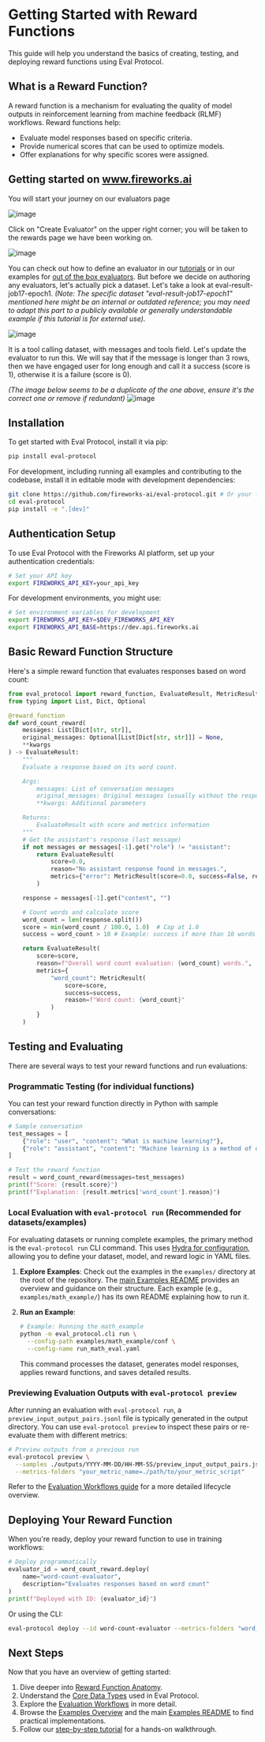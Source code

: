 # Getting Started with Reward Functions

This guide will help you understand the basics of creating, testing, and deploying reward functions using Eval Protocol.

## What is a Reward Function?

A reward function is a mechanism for evaluating the quality of model outputs in reinforcement learning from machine feedback (RLMF) workflows. Reward functions help:

-   Evaluate model responses based on specific criteria.
-   Provide numerical scores that can be used to optimize models.
-   Offer explanations for why specific scores were assigned.

## Getting started on www.fireworks.ai

You will start your journey on our evaluators page

![image](images/list_of_evaluators.png)

Click on "Create Evaluator" on the upper right corner; you will be taken to the rewards page we have been working on.

![image](images/create_evaluator.png)

You can check out how to define an evaluator in our [tutorials](../tutorials) or in our examples for [out of the box evaluators](../examples/examples_overview.mdx). But before we decide on authoring any evaluators, let's actually pick a dataset. Let's take a look at eval-result-job17-epoch1. *(Note: The specific dataset "eval-result-job17-epoch1" mentioned here might be an internal or outdated reference; you may need to adapt this part to a publicly available or generally understandable example if this tutorial is for external use).*

![image](images/create_evaluator_data.png)

It is a tool calling dataset, with messages and tools field. Let's update the evaluator to run this. We will say that if the message is longer than 3 rows, then we have engaged user for long enough and call it a success (score is 1), otherwise it is a failure (score is 0).

*(The image below seems to be a duplicate of the one above, ensure it's the correct one or remove if redundant)*
![image](images/create_evaluator_data.png)

## Installation

To get started with Eval Protocol, install it via pip:

```bash
pip install eval-protocol
```

For development, including running all examples and contributing to the codebase, install it in editable mode with development dependencies:

```bash
git clone https://github.com/fireworks-ai/eval-protocol.git # Or your fork
cd eval-protocol
pip install -e ".[dev]"
```

## Authentication Setup

To use Eval Protocol with the Fireworks AI platform, set up your authentication credentials:

```bash
# Set your API key
export FIREWORKS_API_KEY=your_api_key
```

For development environments, you might use:

```bash
# Set environment variables for development
export FIREWORKS_API_KEY=$DEV_FIREWORKS_API_KEY
export FIREWORKS_API_BASE=https://dev.api.fireworks.ai
```

## Basic Reward Function Structure

Here's a simple reward function that evaluates responses based on word count:

```python
from eval_protocol import reward_function, EvaluateResult, MetricResult
from typing import List, Dict, Optional

@reward_function
def word_count_reward(
    messages: List[Dict[str, str]],
    original_messages: Optional[List[Dict[str, str]]] = None,
    **kwargs
) -> EvaluateResult:
    """
    Evaluate a response based on its word count.

    Args:
        messages: List of conversation messages
        original_messages: Original messages (usually without the response being evaluated)
        **kwargs: Additional parameters

    Returns:
        EvaluateResult with score and metrics information
    """
    # Get the assistant's response (last message)
    if not messages or messages[-1].get("role") != "assistant":
        return EvaluateResult(
            score=0.0,
            reason="No assistant response found in messages.",
            metrics={"error": MetricResult(score=0.0, success=False, reason="No assistant response found")}
        )

    response = messages[-1].get("content", "")

    # Count words and calculate score
    word_count = len(response.split())
    score = min(word_count / 100.0, 1.0)  # Cap at 1.0
    success = word_count > 10 # Example: success if more than 10 words

    return EvaluateResult(
        score=score,
        reason=f"Overall word count evaluation: {word_count} words.",
        metrics={
            "word_count": MetricResult(
                score=score,
                success=success,
                reason=f"Word count: {word_count}"
            )
        }
    )
```

## Testing and Evaluating

There are several ways to test your reward functions and run evaluations:

### Programmatic Testing (for individual functions)

You can test your reward function directly in Python with sample conversations:

```python
# Sample conversation
test_messages = [
    {"role": "user", "content": "What is machine learning?"},
    {"role": "assistant", "content": "Machine learning is a method of data analysis that automates analytical model building."}
]

# Test the reward function
result = word_count_reward(messages=test_messages)
print(f"Score: {result.score}")
print(f"Explanation: {result.metrics['word_count'].reason}")
```

### Local Evaluation with `eval-protocol run` (Recommended for datasets/examples)

For evaluating datasets or running complete examples, the primary method is the `eval-protocol run` CLI command. This uses [Hydra for configuration](./hydra_configuration.mdx), allowing you to define your dataset, model, and reward logic in YAML files.

1.  **Explore Examples**: Check out the examples in the `examples/` directory at the root of the repository. The [main Examples README](../../../examples/README.md) provides an overview and guidance on their structure. Each example (e.g., `examples/math_example/`) has its own README explaining how to run it.

2.  **Run an Example**:
    ```bash
    # Example: Running the math_example
    python -m eval_protocol.cli run \
      --config-path examples/math_example/conf \
      --config-name run_math_eval.yaml
    ```
    This command processes the dataset, generates model responses, applies reward functions, and saves detailed results.

### Previewing Evaluation Outputs with `eval-protocol preview`

After running an evaluation with `eval-protocol run`, a `preview_input_output_pairs.jsonl` file is typically generated in the output directory. You can use `eval-protocol preview` to inspect these pairs or re-evaluate them with different metrics:

```bash
# Preview outputs from a previous run
eval-protocol preview \
  --samples ./outputs/YYYY-MM-DD/HH-MM-SS/preview_input_output_pairs.jsonl \
  --metrics-folders "your_metric_name=./path/to/your_metric_script"
```

Refer to the [Evaluation Workflows guide](./evaluation_workflows.mdx) for a more detailed lifecycle overview.

## Deploying Your Reward Function

When you're ready, deploy your reward function to use in training workflows:

```python
# Deploy programmatically
evaluator_id = word_count_reward.deploy(
    name="word-count-evaluator",
    description="Evaluates responses based on word count"
)
print(f"Deployed with ID: {evaluator_id}")
```

Or using the CLI:

```bash
eval-protocol deploy --id word-count-evaluator --metrics-folders "word_count=./path/to/metric" --force
```

## Next Steps

Now that you have an overview of getting started:

1.  Dive deeper into [Reward Function Anatomy](./reward_function_anatomy.md).
2.  Understand the [Core Data Types](./core_data_types.md) used in Eval Protocol.
3.  Explore the [Evaluation Workflows](./evaluation_workflows.mdx) in more detail.
4.  Browse the [Examples Overview](../examples/examples_overview.mdx) and the main [Examples README](../../../examples/README.md) to find practical implementations.
5.  Follow our [step-by-step tutorial](../tutorials/creating_your_first_reward_function.md) for a hands-on walkthrough.

